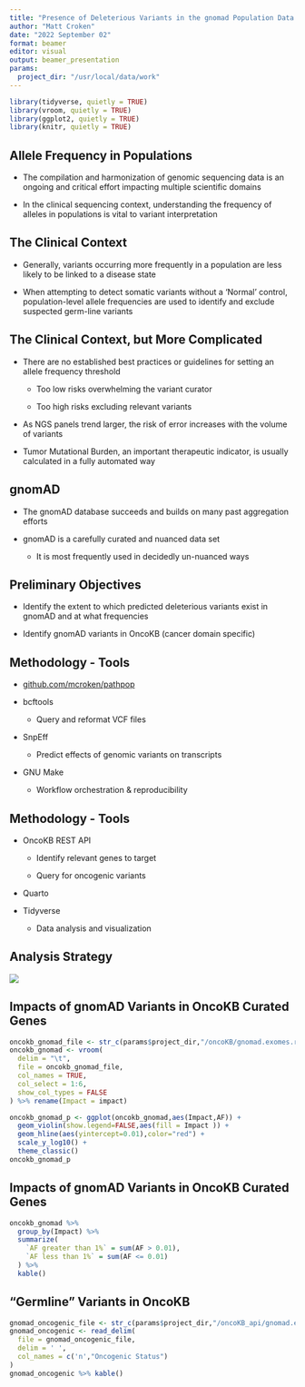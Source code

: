 ```yaml
---
title: "Presence of Deleterious Variants in the gnomad Population Data Set"
author: "Matt Croken"
date: "2022 September 02"
format: beamer
editor: visual
output: beamer_presentation
params:
  project_dir: "/usr/local/data/work"
---
```


```r
library(tidyverse, quietly = TRUE)
library(vroom, quietly = TRUE)
library(ggplot2, quietly = TRUE)
library(knitr, quietly = TRUE)
```

## Allele Frequency in Populations

-   The compilation and harmonization of genomic sequencing data is an ongoing and critical effort impacting multiple scientific domains

-   In the clinical sequencing context, understanding the frequency of alleles in populations is vital to variant interpretation

## The Clinical Context

-   Generally, variants occurring more frequently in a population are less likely to be linked to a disease state

-   When attempting to detect somatic variants without a 'Normal' control, population-level allele frequencies are used to identify and exclude suspected germ-line variants

## The Clinical Context, but More Complicated

-   There are no established best practices or guidelines for setting an allele frequency threshold

    -   Too low risks overwhelming the variant curator

    -   Too high risks excluding relevant variants

-   As NGS panels trend larger, the risk of error increases with the volume of variants

-   Tumor Mutational Burden, an important therapeutic indicator, is usually calculated in a fully automated way

## gnomAD

-   The gnomAD database succeeds and builds on many past aggregation efforts

-   gnomAD is a carefully curated and nuanced data set

    -   It is most frequently used in decidedly un-nuanced ways

## Preliminary Objectives

-   Identify the extent to which predicted deleterious variants exist in gnomAD and at what frequencies

-   Identify gnomAD variants in OncoKB (cancer domain specific)

## Methodology - Tools

-   [github.com/mcroken/pathpop](https://github.com/mcroken/pathpop)

-   bcftools

    -   Query and reformat VCF files

-   SnpEff

    -   Predict effects of genomic variants on transcripts

-   GNU Make

    -   Workflow orchestration & reproducibility

## Methodology - Tools

-   OncoKB REST API

    -   Identify relevant genes to target

    -   Query for oncogenic variants

-   Quarto

-   Tidyverse

    -   Data analysis and visualization

## Analysis Strategy

![](analysis_strategy.png){fig-align="center"}

## Impacts of gnomAD Variants in OncoKB Curated Genes

```r
oncokb_gnomad_file <- str_c(params$project_dir,"/oncoKB/gnomad.exomes.r2.1.1.sites.oncokb.plot.tbl.gz")
oncokb_gnomad <- vroom(
  delim = "\t",
  file = oncokb_gnomad_file,
  col_names = TRUE,
  col_select = 1:6,
  show_col_types = FALSE
) %>% rename(Impact = impact)
```

```r
oncokb_gnomad_p <- ggplot(oncokb_gnomad,aes(Impact,AF)) +
  geom_violin(show.legend=FALSE,aes(fill = Impact )) +
  geom_hline(aes(yintercept=0.01),color="red") +
  scale_y_log10() +
  theme_classic()
oncokb_gnomad_p
```

## Impacts of gnomAD Variants in OncoKB Curated Genes

```r
oncokb_gnomad %>%
  group_by(Impact) %>%
  summarize(
    `AF greater than 1%` = sum(AF > 0.01),
    `AF less than 1%` = sum(AF <= 0.01)
  ) %>%
  kable()

```

## "Germline" Variants in OncoKB

```r
gnomad_oncogenic_file <- str_c(params$project_dir,"/oncoKB_api/gnomad.exomes.r2.1.1.sites.oncokb.tbl")
gnomad_oncogenic <- read_delim(
  file = gnomad_oncogenic_file,
  delim = ' ',
  col_names = c('n',"Oncogenic Status")
)
gnomad_oncogenic %>% kable()
```
